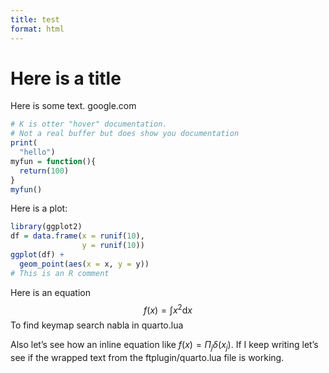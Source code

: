 ```yaml
---
title: test
format: html
---
```


# Here is a title

Here is some text.
google.com

```r
# K is otter "hover" documentation.
# Not a real buffer but does show you documentation
print(
  "hello")
myfun = function(){
  return(100)
}
myfun()
```

Here is a plot:

```r
library(ggplot2)
df = data.frame(x = runif(10),
                y = runif(10))
ggplot(df) +
  geom_point(aes(x = x, y = y))
# This is an R comment
```

<!-- Not sure how to get the full LSP  -->
<!-- functionality (code styling etc) within -->
<!-- an r code chunk. -->

Here is an equation
$$
f(x) = \int x^2 \mathrm{d}x 
$$
To find keymap search nabla in quarto.lua

Also let's see how an inline equation like $f(x) = \Pi_j \delta(x_j)$.  If I keep writing let's see if the wrapped text from the ftplugin/quarto.lua file is working.





